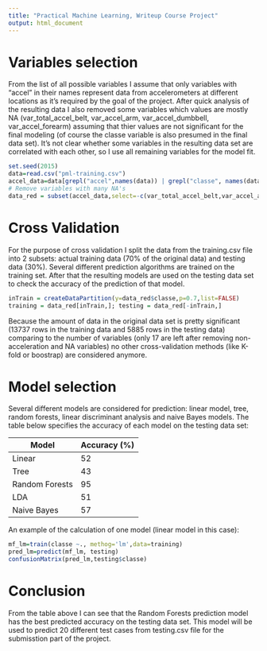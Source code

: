 ```yaml
---
title: "Practical Machine Learning, Writeup Course Project"
output: html_document
---
```


# Variables selection

From the list of all possible variables I assume that only variables with "accel" in their names represent data from accelerometers at different locations as it's required by the goal of the project. After quick analysis of the resulting data I also removed some variables which values are mostly NA (var_total_accel_belt, var_accel_arm, var_accel_dumbbell, var_accel_forearm) assuming that thier values are not significant for the final modeling (of course the classe variable is also presumed in the final data set). It's not clear whether some variables in the resulting data set are correlated with each other, so I use all remaining variables for the model fit.

```r
set.seed(2015)
data=read.csv("pml-training.csv")
accel_data=data[grepl("accel",names(data)) | grepl("classe", names(data))]
# Remove variables with many NA's
data_red = subset(accel_data,select=-c(var_total_accel_belt,var_accel_arm,var_accel_dumbbell,var_accel_forearm))
```

# Cross Validation
For the purpose of cross validation I split the data from the training.csv file into 2 subsets: actual training data (70% of the original data) and testing data (30%). Several different prediction algorithms are trained on the training set. After that the resulting models are used on the testing data set to check the accuracy of the prediction of that model. 

```r
inTrain = createDataPartition(y=data_red$classe,p=0.7,list=FALSE)
training = data_red[inTrain,]; testing = data_red[-inTrain,]
```

Because the amount of data in the original data set is pretty significant (13737 rows in the training data and 5885 rows in the testing data) comparing to the number of variables (only 17 are left after removing non-acceleration and NA variables) no other cross-validation methods (like K-fold or boostrap) are considered anymore.

# Model selection
Several different models are considered for prediction: linear model, tree, random forests, linear discriminant analysis and naive Bayes models. The table below specifies the accuracy of each model on the testing data set:

Model          |Accuracy (%)
---------------|------------
Linear         |52
Tree           |43
Random Forests |95
LDA            |51
Naive Bayes    |57

An example of the calculation of one model (linear model in this case):
```r
mf_lm=train(classe ~., methog='lm',data=training)
pred_lm=predict(mf_lm, testing)
confusionMatrix(pred_lm,testing$classe)
```
# Conclusion
From the table above I can see that the Random Forests prediction model has the best predicted accuracy on the testing data set. This model will be used to predict 20 different test cases from testing.csv file for the submisstion part of the project.

